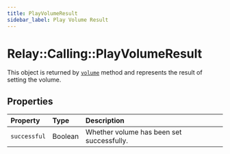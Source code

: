 ```yaml
---
title: PlayVolumeResult
sidebar_label: Play Volume Result
---
```


# Relay::Calling::PlayVolumeResult

[play]: ../actions/play.mdx#volume

This object is returned by [`volume`][play] method and represents the result of setting the volume.

## Properties

| Property | Type | Description |
| :------- | :--- | :---------- |
| `successful` | Boolean | Whether volume has been set successfully. |